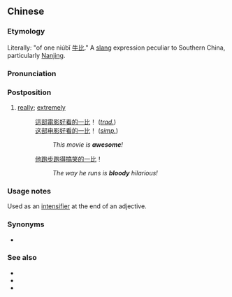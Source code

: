 ==Chinese==
{{zh-forms}}

===Etymology===
Literally: "of one niúbǐ [[牛比]]." A [[slang]] expression peculiar to Southern China, particularly [[Nanjing]].

===Pronunciation===
{{zh-pron
|m=de 一bǐ
|cat=post
}}

===Postposition===
{{zh-post}}

# {{lb|zh|slang}} [[really]]; [[extremely]]
#: [[這]][[部]][[電影]][[好看]][[的一比]]！ (''[[Traditional Chinese|trad.]]'')
#: [[这]][[部]][[电影]][[好看]][[的一比]]！ (''[[Simplified Chinese|simp.]]'')
#:: ''This movie is '''awesome'''!''
#: [[他]][[跑步]][[跑]][[得]][[搞笑]][[的一比]]！
#:: ''The way he runs is '''bloody''' hilarious!''

===Usage notes===
Used as an [[intensifier]] at the end of an adjective.

===Synonyms===
* {{zh-l|的一米}}

===See also===
* {{zh-l|不得了}}
* {{zh-l|了去了}}
* {{zh-l|……極了}}